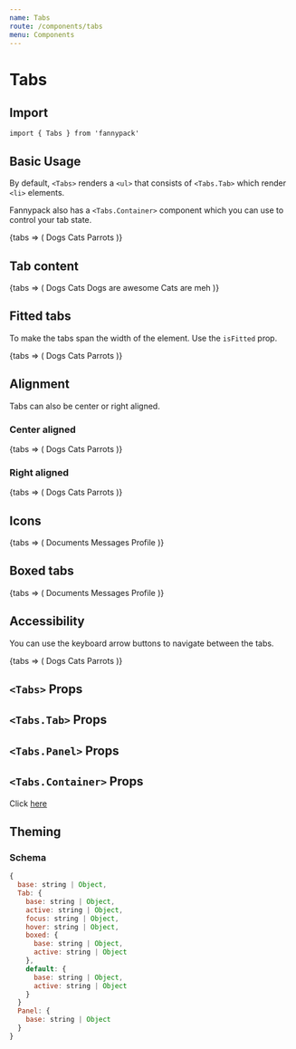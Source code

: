 ```yaml
---
name: Tabs
route: /components/tabs
menu: Components
---
```



# Tabs

## Import

`import { Tabs } from 'fannypack'`

## Basic Usage

By default, `<Tabs>` renders a `<ul>` that consists of `<Tabs.Tab>` which render `<li>` elements.

Fannypack also has a `<Tabs.Container>` component which you can use to control your tab state.

<Playground>
  <Tabs.Container>
    {tabs => (
      <Tabs>
        <Tabs.Tab tab="dogs" {...tabs}>
          Dogs
        </Tabs.Tab>
        <Tabs.Tab tab="cats" {...tabs}>
          Cats
        </Tabs.Tab>
        <Tabs.Tab tab="parrots" {...tabs}>
          Parrots
        </Tabs.Tab>
      </Tabs>
    )}
  </Tabs.Container>
</Playground>

## Tab content

<Playground>
  <Tabs.Container>
    {tabs => (
      <Fragment>
        <Tabs>
          <Tabs.Tab tab="dogs" {...tabs}>
            Dogs
          </Tabs.Tab>
          <Tabs.Tab tab="cats" {...tabs}>
            Cats
          </Tabs.Tab>
        </Tabs>
        <Tabs.Panel tab="dogs" padding="small" {...tabs}>
          Dogs are awesome
        </Tabs.Panel>
        <Tabs.Panel tab="cats" padding="small" {...tabs}>
          Cats are meh
        </Tabs.Panel>
      </Fragment>
    )}
  </Tabs.Container>
</Playground>

## Fitted tabs

To make the tabs span the width of the element. Use the `isFitted` prop.

<Playground>
  <Tabs.Container>
    {tabs => (
      <Tabs isFitted>
        <Tabs.Tab tab="dogs" {...tabs}>
          Dogs
        </Tabs.Tab>
        <Tabs.Tab tab="cats" {...tabs}>
          Cats
        </Tabs.Tab>
        <Tabs.Tab tab="parrots" {...tabs}>
          Parrots
        </Tabs.Tab>
      </Tabs>
    )}
  </Tabs.Container>
</Playground>

## Alignment

Tabs can also be center or right aligned.

### Center aligned

<Playground>
  <Tabs.Container>
    {tabs => (
      <Tabs align="center">
        <Tabs.Tab tab="dogs" {...tabs}>
          Dogs
        </Tabs.Tab>
        <Tabs.Tab tab="cats" {...tabs}>
          Cats
        </Tabs.Tab>
        <Tabs.Tab tab="parrots" {...tabs}>
          Parrots
        </Tabs.Tab>
      </Tabs>
    )}
  </Tabs.Container>
</Playground>

### Right aligned

<Playground>
  <Tabs.Container>
    {tabs => (
      <Tabs align="right">
        <Tabs.Tab tab="dogs" {...tabs}>
          Dogs
        </Tabs.Tab>
        <Tabs.Tab tab="cats" {...tabs}>
          Cats
        </Tabs.Tab>
        <Tabs.Tab tab="parrots" {...tabs}>
          Parrots
        </Tabs.Tab>
      </Tabs>
    )}
  </Tabs.Container>
</Playground>

## Icons

<Playground>
  <Tabs.Container>
    {tabs => (
      <Tabs>
        <Tabs.Tab tab="documents" {...tabs}>
          <Icon icon="document" marginRight="xxsmall" /> Documents
        </Tabs.Tab>
        <Tabs.Tab tab="messages" {...tabs}>
          <Icon icon="chat" marginRight="xxsmall" /> Messages
        </Tabs.Tab>
        <Tabs.Tab tab="profile" {...tabs}>
          <Icon icon="user" marginRight="xxsmall" /> Profile
        </Tabs.Tab>
      </Tabs>
    )}
  </Tabs.Container>
</Playground>

## Boxed tabs

<Playground>
  <Tabs.Container>
    {tabs => (
      <Tabs type="boxed">
        <Tabs.Tab tab="documents" {...tabs}>
          <Icon icon="document" marginRight="xxsmall" /> Documents
        </Tabs.Tab>
        <Tabs.Tab tab="messages" {...tabs}>
          <Icon icon="chat" marginRight="xxsmall" /> Messages
        </Tabs.Tab>
        <Tabs.Tab tab="profile" {...tabs}>
          <Icon icon="user" marginRight="xxsmall" /> Profile
        </Tabs.Tab>
      </Tabs>
    )}
  </Tabs.Container>
</Playground>

## Accessibility

You can use the keyboard arrow buttons to navigate between the tabs.

<Playground>
  <Tabs.Container>
    {tabs => (
      <Tabs>
        <Tabs.Tab tab="dogs" {...tabs}>
          Dogs
        </Tabs.Tab>
        <Tabs.Tab tab="cats" {...tabs}>
          Cats
        </Tabs.Tab>
        <Tabs.Tab tab="parrots" {...tabs}>
          Parrots
        </Tabs.Tab>
      </Tabs>
    )}
  </Tabs.Container>
</Playground>

## `<Tabs>` Props

<PropsTable component={Tabs} />

## `<Tabs.Tab>` Props

<PropsTable component={Tab} />

## `<Tabs.Panel>` Props

<PropsTable component={TabPanel} />

## `<Tabs.Container>` Props

Click [here](https://reakit.io/components/tabs/tabscontainer)

## Theming

### Schema

```jsx
{
  base: string | Object,
  Tab: {
    base: string | Object,
    active: string | Object,
    focus: string | Object,
    hover: string | Object,
    boxed: {
      base: string | Object,
      active: string | Object
    },
    default: {
      base: string | Object,
      active: string | Object
    }
  }
  Panel: {
    base: string | Object
  }
}
```
